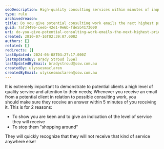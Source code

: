 ```yaml
---
seoDescription: High-quality consulting services within minutes of inquiry, ensuring timely responses and exceeding client expectations.
type: rule
archivedreason:
title: Do you give potential consulting work emails the next highest priority after existing clients?
guid: 7af34496-ceeb-42e1-9e6b-fde5b4173600
uri: do-you-give-potential-consulting-work-emails-the-next-highest-priority-after-existing-clients
created: 2010-07-16T02:39:07.000Z
authors: []
related: []
redirects: []
lastUpdated: 2024-06-08T03:27:17.000Z
lastUpdatedBy: Brady Stroud [SSW]
lastUpdatedByEmail: bradystroud@ssw.com.au
createdBy: ulyssesmaclaren
createdByEmail: ulyssesmaclaren@ssw.com.au
---
```


It is extremely important to demonstrate to potential clients a high level of quality service and attention to their needs; Whenever you receive an email from a potential client in relation to possible consulting work, you should make sure they receive an answer within 5 minutes of you receiving it. This is for 2 reasons:
- To show you are keen and to give an indication of the level of service they will receive
- To stop them "shopping around"

They will quickly recognize that they will not receive that kind of service anywhere else!
